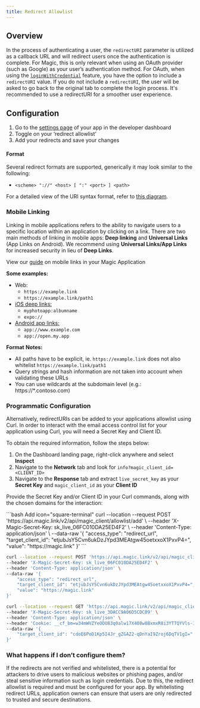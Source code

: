 ```yaml
---
title: Redirect Allowlist
---
```


## Overview

In the process of authenticating a user, the `redirectURI` parameter is utilized as a callback URL and will redirect users once the authentication is complete. For Magic, this is only relevant when using an OAuth provider (such as Google) as your user’s authentication method. For OAuth, when using the [`loginWithCredential`](/docs/embedded-wallet/api/client-side-sdks/web) feature, you have the option to include a `redirectURI` value. If you do not include a `redirectURI`, the user will be asked to go back to the original tab to complete the login process. It's recommended to use a redirectURI for a smoother user experience.

## Configuration


1.  Go to the [settings page](https://dashboard.magic.link/app/settings?) of your app in the developer dashboard
2.  Toggle on your ‘redirect allowlist’
3.  Add your redirects and save your changes

#### Format

Several redirect formats are supported, generically it may look similar to the following:

* `<scheme> "://" <host> [ ":" <port> ] <path>`

For a detailed view of the URI syntax format, refer to [this diagram](https://en.wikipedia.org/wiki/Uniform_Resource_Identifier#/media/File:URI_syntax_diagram.svg).

### Mobile Linking

Linking in mobile applications refers to the ability to navigate users to a specific location within an application by clicking on a link. There are two main methods of linking in mobile apps: **Deep linking** and **Universal Links** (App Links on Android). We recommend using **Universal Links/App Links** for increased security in lieu of **Deep Links**.

View our [guide](https://docs.google.com/document/d/1UaByrOIJyi10mvuV5BlO-7UYKWmyGAtM1U3I5R55_vY/edit) on mobile links in your Magic Application

**Some examples:**

* Web:
    * `https://example.link`
    * `https://example.link/path1`
* [iOS deep links:](https://developer.apple.com/documentation/xcode/defining-a-custom-url-scheme-for-your-app)
    * `myphotoapp:albumname`
    * `expo://`
* [Android app links:](https://developer.android.com/training/app-links/deep-linking)
    * `app://www.example.com`
    * `app://open.my.app`

**Format** **Notes:**

* All paths have to be explicit, ie. `https://example.link` does not also whitelist `https://example.link/path1`
* Query strings and hash information are not taken into account when validating these URLs
* You can use wildcards at the subdomain level (e.g.: https://*.contoso.com)

### Programmatic Configuration

Alternatively, redirectURIs can be added to your applications allowlist using Curl. In order to interact with the email access control list for your application using Curl, you will need a Secret Key and Client ID.

To obtain the required information, follow the steps below:

1.  On the Dashboard landing page, right-click anywhere and select **Inspect**
2.  Navigate to the **Network** tab and look for `info?magic_client_id=<CLIENT_ID>`
3.  Navigate to the **Response** tab and extract `live_secret_key` as your **Secret Key** and `magic_client_id` as your **Client ID**

Provide the Secret Key and/or Client ID in your Curl commands, along with the chosen domains for the interaction:


<CodeGroup>
```bash Add icon="square-terminal"
curl --location --request POST 'https://api.magic.link/v2/api/magic_client/allowlist/add' \
--header 'X-Magic-Secret-Key: sk_live_06FC010DA25ED4F2' \
--header 'Content-Type: application/json' \
--data-raw '{
    "access_type": "redirect_url",
    "target_client_id": "etjubJsY5Cvn6ukDzJYpd3MEAtgw45oetxxoX1PxvP4=",
    "value": "https://magic.link"
}'
```

```bash Remove icon="square-terminal"
curl --location --request POST 'https://api.magic.link/v2/api/magic_client/allowlist/remove' \
--header 'X-Magic-Secret-Key: sk_live_06FC010DA25ED4F2' \
--header 'Content-Type: application/json' \
--data-raw '{
    "access_type": "redirect_url",
    "target_client_id": "etjubJsY5Cvn6ukDzJYpd3MEAtgw45oetxxoX1PxvP4=",
    "value": "https://magic.link"
}'
```

```bash Retrieve icon="square-terminal"
curl --location --request GET 'https://api.magic.link/v2/api/magic_client/allowlist' \
--header 'X-Magic-Secret-Key: sk_live_3DACC9A06D5CDC09' \
--header 'Content-Type: application/json' \
--header 'Cookie: __cf_bm=w34mWVZYeODU83q0alw17X408w8BxmxR8i3YTTQYVls-1669063237-0-AYuG2UZfC1uZavFSBmkMR092XzNTyfIDwEjYgxh0F3lFI5onOggETiTGpKZ3mPadfzv9MhA2e0Ie7YirysS73TA=; __cfruid=5727be2dcf833d7240c9a02a6f3c9d8b6853c6e3-1669063237' \
--data-raw '{
    "target_client_id": "cdoE6PoD1Kp5I4Jr_gZGAZ2-qDnYaI9Zroj6DqTV1gI="
}'
```
</CodeGroup>

### What happens if I don’t configure them?

If the redirects are not verified and whitelisted, there is a potential for attackers to drive users to malicious websites or phishing pages, and/or steal sensitive information such as login credentials. Due to this, the redirect allowlist is required and must be configured for your app. By whitelisting redirect URLs, application owners can ensure that users are only redirected to trusted and secure destinations.
